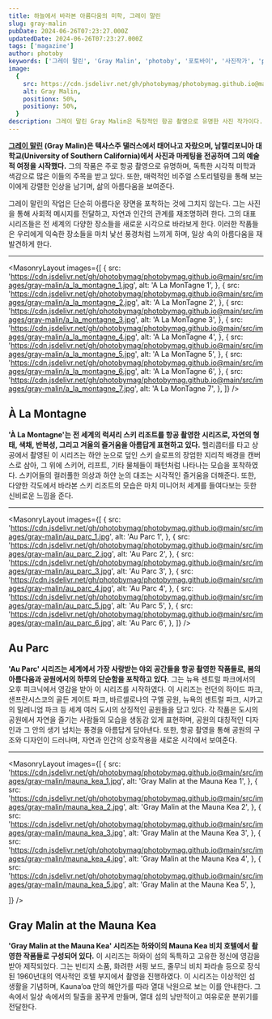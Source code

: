 ```yaml
---
title: 하늘에서 바라본 아름다움의 미학, 그레이 말린
slug: gray-malin
pubDate: 2024-06-26T07:23:27.000Z
updatedDate: 2024-06-26T07:23:27.000Z
tags: ['magazine']
author: photoby
keywords: ['그레이 말린', 'Gray Malin', 'photoby', '포토바이', '사진작가', 'photography']
image:
  {
    src: https://cdn.jsdelivr.net/gh/photobymag/photobymag.github.io@main/src/images/gray-malin/au_parc_1.jpg,
    alt: Gray Malin,
    positionx: 50%,
    positiony: 50%,
  }
description: 그레이 말린 Gray Malin은 독창적인 항공 촬영으로 유명한 사진 작가이다. 그의 대표작인 "À La Montagne", "Au Parc", "Gray Malin at the Mauna Kea" 시리즈는 각각 스키 리조트, 도시 공원, 하와이 해변을 아름답고 독특한 시각으로 담아내며 자연과 일상의 아름다움을 재발견하게 한다.
---
```


**[그레이 말린](https://www.graymalin.com/?utm_source=referral&utm_medium=website&utm_campign=photoby_xyz) (Gray Malin)은 텍사스주 댈러스에서 태어나고 자랐으며, 남캘리포니아 대학교(University of Southern California)에서 사진과 마케팅을 전공하며 그의 예술적 여정을 시작했다.**
그의 작품은 주로 항공 촬영으로 유명하며, 독특한 시각적 미학과 색감으로 많은 이들의 주목을 받고 있다.
또한, 매력적인 비주얼 스토리텔링을 통해 보는 이에게 강렬한 인상을 남기며, 삶의 아름다움을 보여준다.

그레이 말린의 작업은 단순히 아름다운 장면을 포착하는 것에 그치지 않는다. 
그는 사진을 통해 사회적 메시지를 전달하고, 자연과 인간의 관계를 재조명하려 한다. 
그의 대표 시리즈들은 전 세계의 다양한 장소들을 새로운 시각으로 바라보게 한다. 
이러한 작품들은 우리에게 익숙한 장소들을 마치 낯선 풍경처럼 느끼게 하며, 일상 속의 아름다움을 재발견하게 한다.

---


<MasonryLayout
  images={[
    {
      src: 'https://cdn.jsdelivr.net/gh/photobymag/photobymag.github.io@main/src/images/gray-malin/a_la_montagne_1.jpg',
      alt: 'A La MonTagne 1',
    },
    {
      src: 'https://cdn.jsdelivr.net/gh/photobymag/photobymag.github.io@main/src/images/gray-malin/a_la_montagne_2.jpg',
      alt: 'A La MonTagne 2',
    },
    {
      src: 'https://cdn.jsdelivr.net/gh/photobymag/photobymag.github.io@main/src/images/gray-malin/a_la_montagne_3.jpg',
      alt: 'A La MonTagne 3',
    },
    {
      src: 'https://cdn.jsdelivr.net/gh/photobymag/photobymag.github.io@main/src/images/gray-malin/a_la_montagne_4.jpg',
      alt: 'A La MonTagne 4',
    },
    {
      src: 'https://cdn.jsdelivr.net/gh/photobymag/photobymag.github.io@main/src/images/gray-malin/a_la_montagne_5.jpg',
      alt: 'A La MonTagne 5',
    },
    {
      src: 'https://cdn.jsdelivr.net/gh/photobymag/photobymag.github.io@main/src/images/gray-malin/a_la_montagne_6.jpg',
      alt: 'A La MonTagne 6',
    },
    {
      src: 'https://cdn.jsdelivr.net/gh/photobymag/photobymag.github.io@main/src/images/gray-malin/a_la_montagne_7.jpg',
      alt: 'A La MonTagne 7',
    },
  ]}
/>

## À La Montagne  

**'À La Montagne'는 전 세계의 럭셔리 스키 리조트를 항공 촬영한 시리즈로, 자연의 형태, 색채, 반복성, 그리고 겨울의 즐거움을 아름답게 표현하고 있다.**
헬리콥터를 타고 상공에서 촬영된 이 시리즈는 하얀 눈으로 덮인 스키 슬로프의 장엄한 지리적 배경을 캔버스로 삼아, 그 위에 스키어, 리프트, 기타 물체들이 패턴처럼 나타나는 모습을 포착하였다.
스키어들의 컬러풀한 의상과 하얀 눈의 대조는 시각적인 즐거움을 더해준다. 
또한, 다양한 각도에서 바라본 스키 리조트의 모습은 마치 미니어처 세계를 들여다보는 듯한 신비로운 느낌을 준다.

---

<MasonryLayout
  images={[
    {
      src: 'https://cdn.jsdelivr.net/gh/photobymag/photobymag.github.io@main/src/images/gray-malin/au_parc_1.jpg',
      alt: 'Au Parc 1',
    },
    {
      src: 'https://cdn.jsdelivr.net/gh/photobymag/photobymag.github.io@main/src/images/gray-malin/au_parc_2.jpg',
      alt: 'Au Parc 2',
    },
    {
      src: 'https://cdn.jsdelivr.net/gh/photobymag/photobymag.github.io@main/src/images/gray-malin/au_parc_3.jpg',
      alt: 'Au Parc 3',
    },
    {
      src: 'https://cdn.jsdelivr.net/gh/photobymag/photobymag.github.io@main/src/images/gray-malin/au_parc_4.jpg',
      alt: 'Au Parc 4',
    },
    {
      src: 'https://cdn.jsdelivr.net/gh/photobymag/photobymag.github.io@main/src/images/gray-malin/au_parc_5.jpg',
      alt: 'Au Parc 5',
    },
    {
      src: 'https://cdn.jsdelivr.net/gh/photobymag/photobymag.github.io@main/src/images/gray-malin/au_parc_6.jpg',
      alt: 'Au Parc 6',
    },
  ]}
/>


## Au Parc

**'Au Parc' 시리즈는 세계에서 가장 사랑받는 야외 공간들을 항공 촬영한 작품들로, 봄의 아름다움과 공원에서의 하루의 단순함을 포착하고 있다.**
그는 뉴욕 센트럴 파크에서의 오후 피크닉에서 영감을 받아 이 시리즈를 시작하였다.
이 시리즈는 런던의 하이드 파크, 샌프란시스코의 골든 게이트 파크, 바르셀로나의 구엘 공원, 뉴욕의 센트럴 파크, 시카고의 밀레니엄 파크 등 세계 여러 도시의 상징적인 공원들을 담고 있다.
각 작품은 도시의 공원에서 자연을 즐기는 사람들의 모습을 생동감 있게 표현하며, 공원의 대칭적인 디자인과 그 안의 생기 넘치는 풍경을 아름답게 담아낸다. 
또한, 항공 촬영을 통해 공원의 구조와 디자인이 드러나며, 자연과 인간의 상호작용을 새로운 시각에서 보여준다.

---

<MasonryLayout
  images={[
    {
      src: 'https://cdn.jsdelivr.net/gh/photobymag/photobymag.github.io@main/src/images/gray-malin/mauna_kea_1.jpg',
      alt: 'Gray Malin at the Mauna Kea 1',
    },
    {
      src: 'https://cdn.jsdelivr.net/gh/photobymag/photobymag.github.io@main/src/images/gray-malin/mauna_kea_2.jpg',
      alt: 'Gray Malin at the Mauna Kea 2',
    },
    {
      src: 'https://cdn.jsdelivr.net/gh/photobymag/photobymag.github.io@main/src/images/gray-malin/mauna_kea_3.jpg',
      alt: 'Gray Malin at the Mauna Kea 3',
    },
    {
      src: 'https://cdn.jsdelivr.net/gh/photobymag/photobymag.github.io@main/src/images/gray-malin/mauna_kea_4.jpg',
      alt: 'Gray Malin at the Mauna Kea 4',
    },
    {
      src: 'https://cdn.jsdelivr.net/gh/photobymag/photobymag.github.io@main/src/images/gray-malin/mauna_kea_5.jpg',
      alt: 'Gray Malin at the Mauna Kea 5',
    },

  ]}
/>

## Gray Malin at the Mauna Kea

**'Gray Malin at the Mauna Kea' 시리즈는 하와이의 Mauna Kea 비치 호텔에서 촬영한 작품들로 구성되어 있다.**
이 시리즈는 하와이 섬의 독특하고 고유한 정신에 영감을 받아 제작되었다. 
그는 빈티지 소품, 화려한 서핑 보드, 줄무늬 비치 파라솔 등으로 장식된 1960년대의 역사적인 호텔 부지에서 촬영을 진행하였다. 
이 시리즈는 이상적인 섬 생활을 기념하며, Kauna’oa 만의 해안가를 따라 열대 낙원으로 보는 이를 안내한다. 
그 속에서 일상 속에서의 탈출을 꿈꾸게 만들며, 열대 섬의 낭만적이고 여유로운 분위기를 전달한다.